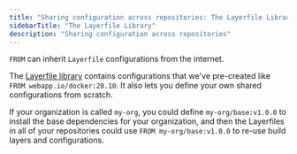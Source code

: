 ```yaml
---
title: "Sharing configuration across repositories: The Layerfile Library"
sidebarTitle: "The Layerfile Library"
description: "Sharing configuration across repositories"
---
```


`FROM` can inherit `Layerfile` configurations from the internet.

The [Layerfile library](https://webapp.io/library) contains configurations that we've pre-created
like `FROM webapp.io/docker:20.10`. It also lets you define your own shared
configurations from scratch.

If your organization is called `my-org`, you could define `my-org/base:v1.0.0`
to install the base dependencies for your organization, and then the Layerfiles
in all of your repositories could use `FROM my-org/base:v1.0.0` to re-use build
layers and configurations.
